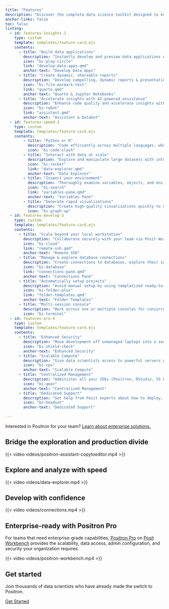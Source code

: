 ```yaml
---
title: "Features"
description: "Discover the complete data science toolkit designed to keep you in the flow. Quickly move from data to insight to application in one code editor."
anchor-links: false
toc: false
listing:
  - id: features-insights-1
    type: custom
    template: templates/feature-card.ejs
    contents:
      - title: "Build data applications"
        description: "Instantly develop and preview data applications directly from Positron."
        icon: "bi-play-circle"
        link: "develop-data-apps.qmd"
        anchor-text: "Develop Data Apps"
      - title: "Create dynamic, shareable reports"
        description: "Develop compelling, dynamic reports & presentations using Quarto and Jupyter Notebooks to effectively communicate insights to any stakeholder."
        icon: "bi-file-earmark-text"
        link: "quarto.qmd"
        anchor-text: "Quarto & Jupyter Notebooks"
      - title: "Accelerate insights with AI-powered assistance"
        description: "Enhance code quality and accelerate insights with integrated AI assistance contextualized for data science."
        icon: "bi-robot"
        link: "assistant.qmd"
        anchor-text: "Assistant & Databot"
  - id: features-speed-2
    type: custom
    template: templates/feature-card.ejs
    contents:
        - title: "Python or R"
          description: "Code efficiently across multiple languages, whether it's Python or R."
          icon: "bi-code-slash"
        - title: "Interact with data at scale"
          description: "Explore and manipulate large datasets with intuitive, fast, and interactive data frames."
          icon: "bi-rocket"
          link: "data-explorer.qmd"
          anchor-text: "Data Explorer"
        - title: "Inspect your environment"
          description: "Thoroughly examine variables, objects, and environments for robust debugging and understanding."
          icon: "bi-search"
          link: "variables-pane.qmd"
          anchor-text: "Variables Pane"
        - title: "Generate rapid visualizations"
          description: "Create high-quality visualizations quickly to uncover patterns and communicate findings effectively."
          icon: "bi-graph-up"
  - id: features-develop-3
    type: custom
    template: templates/feature-card.ejs
    contents:
      - title: "Scale beyond your local workstation"
        description: "Collaborate securely with your team via Posit Workbench or use remote SSH to access your own servers."
        icon: "bi-cloud"
        link: "remote-ssh.qmd"
        anchor-text: "Remote SSH"
      - title: "Manage & explore database connections"
        description: "Create connections to databases, explore their schemas, and interactively preview database tables."
        icon: "bi-database"
        link: "connections-pane.qmd"
        anchor-text: "Connections Pane"
      - title: "Automatically setup projects"
        description: "Avoid manual setup by using templatized ready-to-use environments."
        icon: "bi-folder-plus"
        link: "folder-templates.qmd"
        anchor-text: "Folder Templates"
      - title: "Multi-session console"
        description: "Work across one or multiple consoles for concurrent analysis and development."
        icon: "bi-terminal"
  - id: features-pro-4
    type: custom
    template: templates/feature-card.ejs
    contents:
      - title: "Enhanced Security"
        description: "Move development off unmanaged laptops into a secure, server-based environment that integrates with your existing SSO identity providers or data governance tools like AWS, Databricks, and Snowflake."
        icon: "bi-shield-check"
        anchor-text: "Enhanced Security"
      - title: "Scalable Compute"
        description: "Give data scientists access to powerful servers with more CPU, RAM, and GPUs than their laptops could ever provide."
        icon: "bi-cpu"
        anchor-text: "Scalable Compute"
      - title: "Centralized Management"
        description: "Administer all your IDEs (Positron, RStudio, VS Code, JupyterLab) in one place, reducing IT overhead and ensuring consistent environments."
        icon: "bi-gear"
        anchor-text: "Centralized Management"
      - title: "Dedicated Support"
        description: "Get help from Posit experts about how to deploy, maintain, and troubleshoot your Posit Workbench environment."
        icon: "bi-headset"
        anchor-text: "Dedicated Support"
        
---
```


::: {.callout-note}
Interested in Positron for your team? [Learn about enterprise solutions.](https://posit.co/products/ide/positron/?utm_source=positron-docs&utm_medium=features-page)
:::

## Bridge the exploration and production divide

{{< video videos/positron-assistant-copytoeditor.mp4 >}}

::: {#features-insights-1}
:::

## Explore and analyze with speed

{{< video videos/data-explorer.mp4 >}}

::: {#features-speed-2}
:::

## Develop with confidence

{{< video videos/connections.mp4 >}}

::: {#features-develop-3}
:::


## Enterprise-ready with Positron Pro

For teams that need enterprise-grade capabilities, [Positron Pro](https://posit.co/products/ide/positron/?utm_source=positron-docs&utm_medium=features-page) on [Posit Workbench](https://posit.co/products/enterprise/workbench/?utm_source=positron-docs&utm_medium=features-page) provides the scalability, data access, admin configuration, and security your organization requires.


{{< video videos/positron-workbench.mp4 >}}

::: {#features-pro-4}
:::

## Get started

Join thousands of data scientists who have already made the switch to Positron.

<a href="welcome.qmd" class='btn btn-primary'>Get Started</a>


